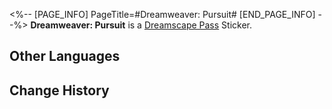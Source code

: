 <%-- [PAGE_INFO]
PageTitle=#Dreamweaver: Pursuit#
[END_PAGE_INFO] --%>
{{Stub|Location information}}
{{Item Infobox
|id          = 223331
|image       = Dreamscape Pass Sticker Text.png
|type        = Dreamscape Pass Sticker
|type2       = A Mirage of Shooting Stars Stickers
|invCategory = 
|rarity      = 4
|effect      = 
|description = Digital stickers that can be used to decorate the pages of the Dreamtour Handbook. They come in many different styles.
|source1     = [[Learn about Hirata Heiji's new pursuit regarding "anime"]]
}}
{{Description|If all decisions are solely driven by cost-effectiveness, it will only result in a constant stream of trash being produced!}}
'''Dreamweaver: Pursuit''' is a [[Dreamscape Pass]] Sticker.

==Other Languages==
{{Other Languages
|en   = Dreamweaver: Pursuit
|zhs  = 筑梦师：追求
|zht  = 築夢師：追求
|ja   = ドリームメーカー：追求
|ko   = 꿈 건축가: 추구
|es   = Soñador: Anhelo
|fr   = Tisserêve&nbsp;: Poursuite
|ru   = Грёзотворец: Стремление
|th   = นักสร้างฝัน: ความปรารถนา
|vi   = Kiến Trúc Sư Xây Mộng: Theo Đuổi
|de   = Traumwerker: Streben
|id   = Pembangun Mimpi: Cita-Cita
|pt   = Tece-Sonhos: Busca
}}

==Change History==
{{Change History|2.0}}